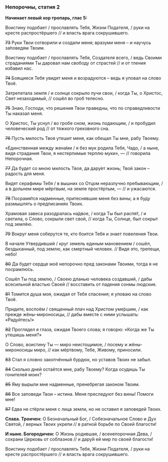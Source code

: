 ### Непорочны, статия 2

**Начинает левый хор тропарь, глас 5:**

Воистину подобает / прославлять Тебя, Жизни Подателя, / руки на кресте распростёршего // и власть врага сокрушившего.

~~73~~ Руки Твои сотворили и создали меня; вразуми меня – и научусь за́поведям Твоим.

Воистину подобает / прославлять Тебя, Создателя всего, / ведь Своими страданиями Ты даровал нам свободу от страстей // и от тления избавил нас.

~~74~~ Боящиеся Тебя увидят меня и возрадуются – ведь я уповал на слово Твоё.

Затрепетала земля / и солнце сокрыло лучи свои, / когда Ты, о Христос, Свет незаходимый, // сошёл во гроб телесно.

~~75~~ Знаю, Господи, что решения Твои праведны, что по справедливости Ты наказал меня.

О Христос, Ты уснул / во гробе сном, жизнь подающим, / и пробудил человеческий род // от тяжкого греховного сна.

~~76~~ Пусть милость Твоя утешит меня, как обещал Ты мне, рабу Твоему.

«Единственная между жена́ми / я без мук родила Тебя, Чадо, / а ныне, видя страдания Твои, я нестерпимые терплю муки», — // говорила Непорочная. 

~~77~~ Да будет со мною милость Твоя, да дару́ет жизнь; Твой закон – радость для меня.

Видят серафимы Тебя / в вышних со Отцом неразлучно пребывающим, / а в дольнем мире мёртвым, на земле простёртым, — // и ужасаются.

~~78~~ Посрамя́тся надменные, притеснявшие меня без вины; а я буду размышлять о предписаниях Твоих.

Храмовая завеса разодралась на́двое, / когда Ты был распя́т, / и светила, о Слово, сокрыли свет свой, // когда Ты, Солнце, был сокрыт под землёю.

~~79~~ Вокруг меня соберутся те, кто боится Тебя и знает повеления Твои.

В начале Утвердивший / круг земель единым мановением / сошёл, бездыханный, под землю, как смертный человек. // Видя это, трепещи, небо!

~~80~~ Да будет сердце моё непорочно пред законами Твоими, тогда я не посрамлю́сь.

Сошёл Ты под землю, / Своею дланью человека создавший, / дабы всесильной властью Своей // восставить от падения сонмы людские.

~~81~~ Томится душа моя, ожидая от Тебя спасения; я уповаю на слово Твоё.

Придите, воспоём / священный плач над Христом уме́ршим, / как прежде жёны-мироносицы, // дабы вместе с ними услышать: «Радуйтесь!»

~~82~~ Проглядел я глаза, ожидая Твоего слова; я говорю: «Когда же Ты утешишь меня?»

О Слово, воистину Ты — миро неистощимое, / посему и жёны-мироносицы миро, // как мёртвому, Тебе, Живому, приносили.

~~83~~  Стал я словно закопчённый бурдюк, но уставов Твоих не забыл.

~~84~~ Сколько дней остаётся мне, рабу Твоему? Когда осудишь Ты гонителей моих?

~~85~~ Яму вырыли мне надменные, пренебрегая законом Твоим.

~~86~~ Все заповеди Твои – истина. Меня преследуют без вины! Помоги мне!

~~87~~ Едва не стёрли меня с лица земли, но не оставил я заповедей Твоих.

**Слава. Троичен:** О Безначальный Бог, / Собезначальное Слово и Дух Святой, / верных Твоих укрепи // в ратной борьбе по Своей благости!

**И ныне. Богородичен:** О Жизнь родившая, / всенепорочная Дева, / сохрани Церковь от соблазнов // и дару́й ей мир по своей благости!

Воистину подобает / прославлять Тебя, Жизни Подателя, / руки на кресте распростёршего // и власть врага сокрушившего.
